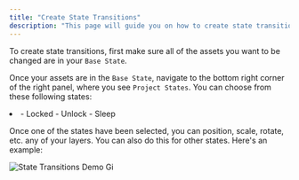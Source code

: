 ```yaml
---
title: "Create State Transitions"
description: "This page will guide you on how to create state transitions for your CAPlayground wallpaper."
---
```


To create state transitions, first make sure all of the assets you want to be changed are in your `Base State`.

Once your assets are in the `Base State`, navigate to the bottom right corner of the right panel, where you see `Project States`. You can choose from these following states:

<li>
- Locked
- Unlock
- Sleep

</li>

Once one of the states have been selected, you can position, scale, rotate, etc. any of your layers. You can also do this for other states. Here's an example:

![State Transitions Demo Gi](/images/state-transitions-demo.gif)